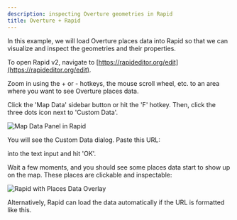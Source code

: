 ```yaml
---
description: inspecting Overture geometries in Rapid
title: Overture + Rapid
---
```




In this example, we will load Overture places data into Rapid so that we can visualize and inspect the geometries and their properties.

To open Rapid v2, navigate to [https://rapideditor.org/edit](https://rapideditor.org/edit).

Zoom in using the + or - hotkeys, the mouse scroll wheel, etc. to an area where you want to see Overture places data.

Click the 'Map Data' sidebar button or hit the 'F' hotkey. Then, click the three dots icon next to 'Custom Data'.

![Map Data Panel in Rapid](/img/rapid/visualizing-places.png)

You will see the Custom Data dialog. Paste this URL:

 <QueryBuilder query="https://overturemaps-tiles-us-west-2-beta.s3.amazonaws.com/__PMTILES_OVERTURE_RELEASE/places.pmtiles" language="text"></QueryBuilder>

into the text input and hit 'OK'.

Wait a few moments, and you should see some places data start to show up on the map. These places are clickable and inspectable:

![Rapid with Places Data Overlay](/img/rapid/rapid-places-data.png)

Alternatively, Rapid can load the data automatically if the URL is formatted like this.

 <QueryBuilder query="https://rapideditor.org/edit#data=https://overturemaps-tiles-us-west-2-beta.s3.amazonaws.com/__PMTILES_OVERTURE_RELEASE/places.pmtiles" language="text"></QueryBuilder>





